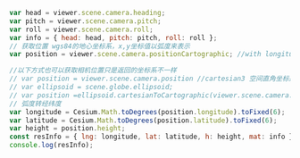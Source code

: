 ```js
var head = viewer.scene.camera.heading;
var pitch = viewer.scene.camera.pitch;
var roll = viewer.scene.camera.roll;
var info = { head: head, pitch: pitch, roll: roll };
// 获取位置 wgs84的地心坐标系，x,y坐标值以弧度来表示
var position = viewer.scene.camera.positionCartographic; //with longitude and latitude expressed in radians and height in meters.

//以下方式也可以获取相机位置只是返回的坐标系不一样
// var position = viewer.scene.camera.position //cartesian3 空间直角坐标系
// var ellipsoid = scene.globe.ellipsoid;
// var position =ellipsoid.cartesianToCartographic(viewer.scene.camera.position)//
// 弧度转经纬度
var longitude = Cesium.Math.toDegrees(position.longitude).toFixed(6);
var latitude = Cesium.Math.toDegrees(position.latitude).toFixed(6);
var height = position.height;
const resInfo = { lng: longitude, lat: latitude, h: height, mat: info };
console.log(resInfo);
```
